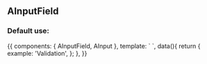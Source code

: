 
<Meta title="Design System/Molecules/AInputField" component={AInputField} />

## AInputField

### Default use:

<Canvas>
  <Story name="Default use">
    {{
        components: { AInputField, AInput },
        template: `<a-input-field label="Example" :has-error="true" error-message="Esse campo está com error">
          <a-input type="text" v-model="example" />  
        </a-input-field>`,
        data(){
          return {
            example: 'Validation',
          };
        },
    }}
  </Story>
</Canvas>

<ArgsTable of={AInputField} />
